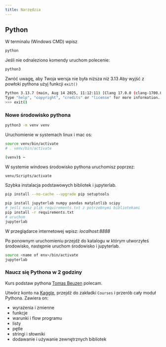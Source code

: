 ```yaml
---
title: Narzędzia
---
```


## Python

W terminalu (Windows CMD) wpisz
```bash
python
```
Jeśli nie odnaleziono komendy uruchom polecenie:
```bash
python3
```

Zwróć uwagę, aby Twoja wersja nie była niższa niż 3.13
Aby wyjść z powłoki pythona użyj funkcji `exit()`
```bash
Python 3.13.7 (main, Aug 14 2025, 11:12:11) [Clang 17.0.0 (clang-1700.0.13.3)] on darwin
Type "help", "copyright", "credits" or "license" for more information.
>>> exit()
```
### Nowe środowisko pythona

```bash
python3 -m venv venv
```
Uruchomienie w systemach linux i mac os:
```bash
source venv/bin/activate
# . venv/bin/activate

(venv)$ ~
```
W systemie windows środowisko pythona uruchomisz poprzez: 

```bash
venv/Scripts/activate
```

Szybka instalacja podstawowych bibliotek i jupyterlab.
```bash
pip install --no-cache --upgrade pip setuptools

pip install jupyterlab numpy pandas matplotlib scipy
# jeśli masz plik requirements.txt z potrzebnymi bibliotekami
pip install -r requirements.txt
# uruchom 
jupyterlab
```
W przeglądarce internetowej wpisz: _localhost:8888_

Po ponownym uruchomieniu przejdź do katalogu w którym utworzyłeś środowisko, 
następnie uruchom środowisko i jupyterlab.

```bash
source <name of env>/bin/activate
jupyterlab
```
### Naucz się Pythona w 2 godziny

Kurs podstaw pythona [Tomas Beuzen](https://www.tomasbeuzen.com/python-programming-for-data-science/README.html) polecam.

Utwórz konto na [Kaggle](https://kaggle.com), przejdź do zakładki `Courses` i przerób cały moduł Pythona. Zawiera on: 

- wyrażenia i zmienne
- funkcje
- warunki i flow programu
- listy
- pętle
- stringi i słowniki
- dodawanie i używanie zewnętrznych bibliotek